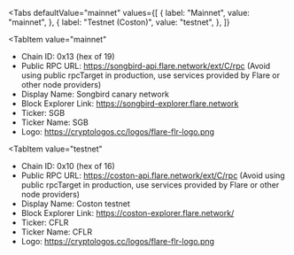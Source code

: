 
<Tabs
 defaultValue="mainnet"
  values={[
    { label: "Mainnet", value: "mainnet", },
    { label: "Testnet (Coston)", value: "testnet", },
  ]}
>
<TabItem
  value="mainnet"
>

- Chain ID: 0x13 (hex of 19)
- Public RPC URL: https://songbird-api.flare.network/ext/C/rpc (Avoid using public rpcTarget in
  production, use services provided by Flare or other node providers)
- Display Name: Songbird canary network
- Block Explorer Link: https://songbird-explorer.flare.network
- Ticker: SGB
- Ticker Name: SGB
- Logo: https://cryptologos.cc/logos/flare-flr-logo.png

</TabItem>

<TabItem
  value="testnet"
>

- Chain ID: 0x10 (hex of 16)
- Public RPC URL: https://coston-api.flare.network/ext/C/rpc (Avoid using public rpcTarget in
  production, use services provided by Flare or other node providers)
- Display Name: Coston testnet
- Block Explorer Link: https://coston-explorer.flare.network/
- Ticker: CFLR
- Ticker Name: CFLR
- Logo: https://cryptologos.cc/logos/flare-flr-logo.png

</TabItem>
</Tabs>
